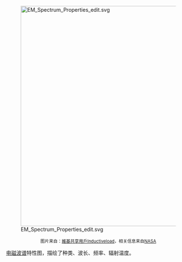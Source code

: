 [[File:EM_Spectrum_Properties_edit.svg|600px]]

<div align="center"><small>图片来自：[[:commons:User:Inductiveload|維基共享用戶Inductiveload]]，相关信息来自[[NASA|NASA]]</small></div>

[[电磁波谱|电磁波谱]]特性图，描绘了种类、波长、频率、辐射温度。